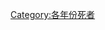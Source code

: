 {{Catnav|頁面分類|人物|逝世}}
{{无需细分|CH}}
{{CategoryTOC}}
<center>{{Random page in category}}</center>
{{Commonscat|Year of death missing}}
[[Category:各年份死者|Category:各年份死者]]